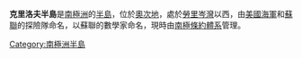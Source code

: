 {{unreferenced|time=2013-10-27T08:37:23+00:00}}
'''克里洛夫半島'''是[[南極洲|南極洲]]的[[半島|半島]]，位於[[奧次地|奧次地]]，處於[[勞里岑灣|勞里岑灣]]以西，由[[美國海軍|美國海軍]]和[[蘇聯|蘇聯]]的探險隊命名，以蘇聯的數學家命名，現時由[[南極條約體系|南極條約體系]]管理。

{{coord|69|5|S|156|20|E|source:GNIS|display=title}}

{{Antarctica-geo-stub}}
[[Category:南極洲半島|Category:南極洲半島]]